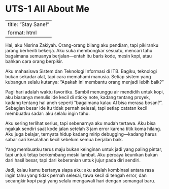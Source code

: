 # UTS-1 All About Me

---
title: "Stay Sane!"
format: html
---


Hai, aku Nisrina Zakiyah. Orang-orang bilang aku pendiam, tapi pikiranku jarang berhenti bekerja. Aku suka membongkar sesuatu, mencari tahu bagaimana semuanya berjalan—entah itu baris kode, mesin kopi, atau bahkan cara orang berpikir.

Aku mahasiswa Sistem dan Teknologi Informasi di ITB. Bagiku, teknologi bukan sekadar alat, tapi cara memahami manusia. Setiap sistem yang kubangun selalu kutanya: “Apakah ini membantu orang menjadi lebih baik?”

Pagi hari adalah waktu favoritku. Sambil menunggu air mendidih untuk kopi, aku biasanya menulis ide kecil di sticky note, kadang tentang proyek, kadang tentang hal aneh seperti “bagaimana kalau AI bisa merasa bosan?”. Sebagian besar ide itu tidak pernah selesai, tapi setiap catatan kecil membuatku sadar: aku selalu ingin tahu.

Aku sering terlihat serius, tapi sebenarnya aku mudah tertawa. Aku bisa ngakak sendiri saat kode jalan setelah 3 jam error karena titik koma hilang. Aku juga belajar, ternyata hidup kadang mirip debugging—kadang harus sabar cari kesalahan kecil sebelum semua berjalan baik.

Yang membuatku terus maju bukan keinginan untuk jadi yang paling pintar, tapi untuk tetap berkembang meski lambat. Aku percaya keunikan bukan dari hasil besar, tapi dari keberanian untuk jujur pada diri sendiri.

Jadi, kalau kamu bertanya siapa aku: aku adalah kombinasi antara rasa ingin tahu yang tidak pernah selesai, tawa kecil di tengah error, dan secangkir kopi pagi yang selalu mengawali hari dengan semangat baru.
